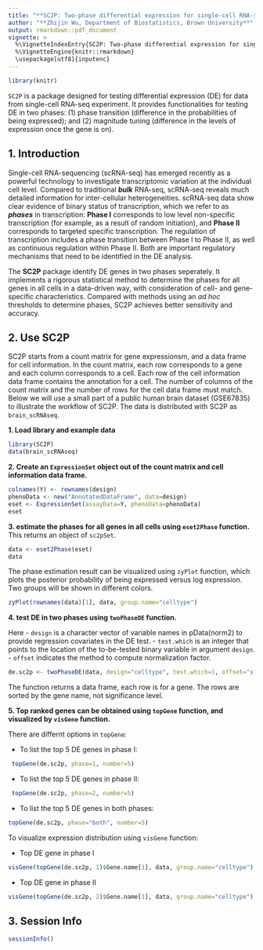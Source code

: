 ```yaml
---
title: "**SC2P: Two-phase differential expression for single-cell RNA-seq**"
author: "**Zhijin Wu, Department of Biostatistics, Brown University**"
output: rmarkdown::pdf_document
vignette: >
  %\VignetteIndexEntry{SC2P: Two-phase differential expression for single-cell RNA-seq}
  %\VignetteEngine{knitr::rmarkdown}
  \usepackage[utf8]{inputenc}
---
```


```r
library(knitr)
```


`SC2P` is a package designed for testing differential expression (DE) for data from 
single-cell RNA-seq experiment. It provides functionalities for testing DE in two phases:
(1) phase transition (difference in the probabilities of being expressed); and 
(2) magnitude tuning (difference in the levels of expression once the gene is on). 


## 1. Introduction

Single-cell RNA-sequencing (scRNA-seq) has emerged recently as a 
powerful technology to investigate transcriptomic variation 
at the individual cell level. Compared to traditional ***bulk*** RNA-seq, scRNA-seq reveals much detailed information for inter-cellular heterogeneities. 
scRNA-seq data show clear evidence of binary status of transcription, which we refer to as ***phases*** in transcription: **Phase I** corresponds to 
low level non-specific transcription (for example, as a result of random initiation), and **Phase II** corresponds to targeted specific transcription. The regulation of transcription includes a phase transition between Phase I to Phase II, as well as continuous regulation within Phase II. Both are important regulatory mechanisms that need to be identified in the DE analysis. 

The **SC2P** package identify DE genes in two phases seperately. It implements a rigorous statistical method to determine the phases for all genes in all cells in a data-driven way, with consideration of cell- and gene-specific characteristics. Compared with methods using an *ad hoc* thresholds to determine phases, SC2P achieves better sensitivity and accuracy. 



## 2. Use SC2P

SC2P starts from a count matrix for gene expressionsm, and a data frame for cell information. In the count matrix, each row corresponds to a gene and each column corresponds to a cell. Each row of the cell information data frame contains the annotation for a cell. The number of columns of the count matrix and the number of rows for the cell data frame must match. 
Below we will use a small part of a public human brain dataset (GSE67835) to illustrate the workflow of SC2P.  The data is distributed with SC2P as `brain_scRNAseq`.


**1. Load library and example data**

```r
library(SC2P)
data(brain_scRNAseq)
```


**2. Create an `ExpressionSet` object out of the count matrix and cell information data frame.** 


```r
colnames(Y) <- rownames(design)
phenoData <- new("AnnotatedDataFrame", data=design)
eset <- ExpressionSet(assayData=Y, phenoData=phenoData)
eset
```

**3.  estimate the phases for all genes in all cells using `eset2Phase` function.** This returns an object of `sc2pSet`. 

```r
data <- eset2Phase(eset)
data
```

The phase estimation result can be visualized using `zyPlot` function, which plots the posterior probability of being expressed versus log expression. Two groups will be shown in different colors. 
```r
zyPlot(rownames(data)[1], data, group.name="celltype")
```



**4. test DE in two phases using `twoPhaseDE` function.**  

Here 
- `design` is a character vector of variable names in pData(norm2) to provide regression covariates in the DE test. 
- `test.which` is an integer that points to the location of the to-be-tested binary variable in argument `design`.
- `offset` indicates the method to compute normalization factor. 


```r
de.sc2p <- twoPhaseDE(data, design="celltype", test.which=1, offset="sf")
```

The function returns a data frame, each row is for a gene. The rows are sorted by the gene name, not significance level. 


**5. Top ranked genes can be obtained using `topGene` function, and visualized by `visGene` function.**

 There are differnt options in `topGene`: 

- To list the top 5 DE genes in phase I:
```r
 topGene(de.sc2p, phase=1, number=5)
```

- To list the top 5 DE genes in phase II:
```r
 topGene(de.sc2p, phase=2, number=5)
```
- To list the top 5 DE genes in both phases:

```r
topGene(de.sc2p, phase="both", number=5)
```



To visualize expression distribution using `visGene` function:

- Top DE gene in phase I
```r
visGene(topGene(de.sc2p, 1)$Gene.name[1], data, group.name="celltype")
```


-  Top DE gene in phase II
```r
visGene(topGene(de.sc2p, 2)$Gene.name[1], data, group.name="celltype")
```


## 3. Session Info
```r
sessionInfo()
```
